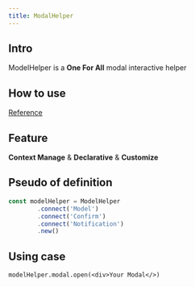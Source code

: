 ```yaml
---
title: ModalHelper
---
```



<App/>

## Intro

ModelHelper is a **One For All** modal interactive helper

## How to use

[Reference](https://www.npmjs.com/package/aio-modal)

## Feature
**Context Manage** & **Declarative** & **Customize**

## Pseudo of definition

```js
const modelHelper = ModelHelper
        .connect('Model')
        .connect('Confirm')
        .connect('Notification')
        .new()
```
## Using case
```tsx
modelHelper.modal.open(<div>Your Modal</>)
```